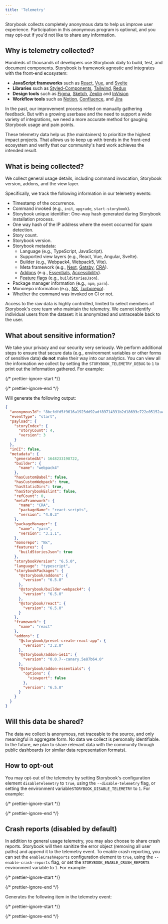 ```yaml
---
title: 'Telemetry'
---
```


Storybook collects completely anonymous data to help us improve user experience. Participation in this anonymous program is optional, and you may opt-out if you'd not like to share any information.

## Why is telemetry collected?

Hundreds of thousands of developers use Storybook daily to build, test, and document components. Storybook is framework agnostic and integrates with the front-end ecosystem:

* **JavaScript frameworks** such as [React](https://reactjs.org/), [Vue](https://vuejs.org/), and [Svelte](https://svelte.dev/)
* **Libraries** such as [Styled-Components](https://styled-components.com/), [Tailwind](https://tailwindcss.com/), [Redux](https://redux.js.org/)
* **Design tools** such as [Figma](https://figma.com/), [Sketch](https://www.sketch.com/), [Zeplin](https://zeplin.io/) and [InVision](https://www.invisionapp.com/)
* **Workflow tools** such as [Notion](https://www.notion.so/product), [Confluence](https://www.atlassian.com/software/confluence), and [Jira](https://www.atlassian.com/software/jira)

In the past, our improvement process relied on manually gathering feedback. But with a growing userbase and the need to support a wide variety of integrations, we need a more accurate method for gauging Storybook usage and pain points.

These telemetry data help us (the maintainers) to prioritize the highest impact projects. That allows us to keep up with trends in the front-end ecosystem and verify that our community's hard work achieves the intended result.

## What is being collected?

We collect general usage details, including command invocation, Storybook version, addons, and the view layer.

Specifically, we track the following information in our telemetry events:

* Timestamp of the occurrence.
* Command invoked (e.g., `init`, `upgrade`, `start-storybook`).
* Storybook unique identifier: One-way hash generated during Storybook installation process.
* One way hash of the IP address where the event occurred for spam detection.
* Story count.
* Storybook version.
* Storybook metadata:
  * Language (e.g., TypeScript, JavaScript).
  * Supported view layers (e.g., React, Vue, Angular, Svelte).
  * Builder (e.g., Webpack4, Webpack5, Vite).
  * Meta framework (e.g., [Next](https://nextjs.org/), [Gatsby](https://www.gatsbyjs.com/), [CRA](https://create-react-app.dev/)).
  * [Addons](https://storybook.js.org/addons/) (e.g., [Essentials](../essentials/introduction.mdx), [Accessibility](https://storybook.js.org/addons/@storybook/addon-a11y/)).
  * [Feature flags](./overview.mdx#feature-flags) (e.g., `buildStoriesJson`).
* Package manager information (e.g., `npm`, `yarn`).
* Monorepo information (e.g., [NX](https://nx.dev/), [Turborepo](https://turborepo.org/)).
* Whether the command was invoked on CI or not.

Access to the raw data is highly controlled, limited to select members of Storybook's core team who maintain the telemetry. We cannot identify individual users from the dataset: it is anonymized and untraceable back to the user.

## What about sensitive information?

We take your privacy and our security very seriously. We perform additional steps to ensure that secure data (e.g., environment variables or other forms of sensitive data) **do not** make their way into our analytics. You can view all the information we collect by setting the `STORYBOOK_TELEMETRY_DEBUG` to `1` to print out the information gathered. For example:

{/* prettier-ignore-start */}

<CodeSnippets path="storybook-telemetry-preview-event.md" />

{/* prettier-ignore-end */}

Will generate the following output:

```json
{
  "anonymousId": "8bcfdfd5f9616a1923dd92adf89714331b2d18693c722e05152a47f8093392bb",
  "eventType": "start",
  "payload": {
    "storyIndex": {
      "storyCount": 4,
      "version": 3
    }
  },
  "inCI": false,
  "metadata": {
    "generatedAt": 1648233198722,
    "builder": {
      "name": "webpack4"
    },
    "hasCustomBabel": false,
    "hasCustomWebpack": true,
    "hasStaticDirs": true,
    "hasStorybookEslint": false,
    "refCount": 0,
    "metaFramework": {
      "name": "CRA",
      "packageName": "react-scripts",
      "version": "4.0.3"
    },
    "packageManager": {
      "name": "yarn",
      "version": "3.1.1",
    },
    "monorepo": "Nx",
    "features": {
      "buildStoriesJson": true
    },
    "storybookVersion": "6.5.0",
    "language": "typescript",
    "storybookPackages": {
      "@storybook/addons": {
        "version": "6.5.0"
      },
      "@storybook/builder-webpack4": {
        "version": "6.5.0"
      },
      "@storybook/react": {
        "version": "6.5.0"
      }
    },
    "framework": {
      "name": "react"
    },
    "addons": {
      "@storybook/preset-create-react-app": {
        "version": "3.2.0"
      },
      "@storybook/addon-ie11": {
        "version": "0.0.7--canary.5e87b64.0"
      },
      "@storybook/addon-essentials": {
        "options": {
          "viewport": false
        },
        "version": "6.5.0"
      }
    }
  }
}
```

## Will this data be shared?

The data we collect is anonymous, not traceable to the source, and only meaningful in aggregate form. No data we collect is personally identifiable.
In the future, we plan to share relevant data with the community through public dashboards (or similar data representation formats).

## How to opt-out

You may opt-out of the telemetry by setting Storybook's configuration element `disableTelemetry` to `true`, using the `--disable-telemetry` flag, or setting the environment variable`STORYBOOK_DISABLE_TELEMETRY` to `1`. For example:

{/* prettier-ignore-start */}

<CodeSnippets path="storybook-main-disable-telemetry.md" />

{/* prettier-ignore-end */}

## Crash reports (disabled by default)

In addition to general usage telemetry, you may also choose to share crash reports. Storybook will then sanitize the error object (removing all user paths) and append it to the telemetry event. To enable crash reporting, you can set the `enableCrashReports` configuration element to `true`, using the `--enable-crash-reports` flag, or set the `STORYBOOK_ENABLE_CRASH_REPORTS` environment variable to `1`. For example:

{/* prettier-ignore-start */}

<CodeSnippets path="storybook-telemetry-main-enable-crash-reports.md" />

{/* prettier-ignore-end */}

Generates the following item in the telemetry event:

{/* prettier-ignore-start */}

<CodeSnippets path="storybook-telemetry-crash-report-event.md" />

{/* prettier-ignore-end */}
